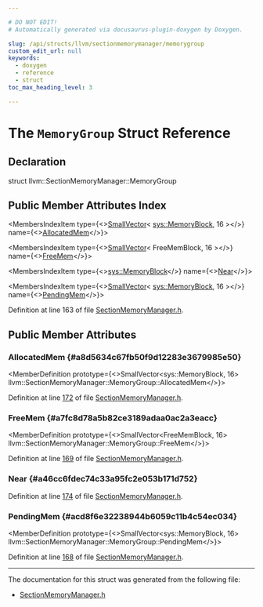 ```yaml
---

# DO NOT EDIT!
# Automatically generated via docusaurus-plugin-doxygen by Doxygen.

slug: /api/structs/llvm/sectionmemorymanager/memorygroup
custom_edit_url: null
keywords:
  - doxygen
  - reference
  - struct
toc_max_heading_level: 3

---
```





# The `MemoryGroup` Struct Reference

<DoxygenPage pluginConfig={pluginConfig}>



## Declaration

<CodeBlock>struct llvm::SectionMemoryManager::MemoryGroup</CodeBlock>

## Public Member Attributes Index

<MembersIndex>

<MembersIndexItem
  type={<><a href="/docs/api/classes/llvm/smallvector">SmallVector</a>&lt; <a href="/docs/api/classes/llvm/sys/memoryblock">sys::MemoryBlock</a>, 16 &gt;</>}
  name={<><a href="#a8d5634c67fb50f9d12283e3679985e50">AllocatedMem</a></>}>
</MembersIndexItem>

<MembersIndexItem
  type={<><a href="/docs/api/classes/llvm/smallvector">SmallVector</a>&lt; FreeMemBlock, 16 &gt;</>}
  name={<><a href="#a7fc8d78a5b82ce3189adaa0ac2a3eacc">FreeMem</a></>}>
</MembersIndexItem>

<MembersIndexItem
  type={<><a href="/docs/api/classes/llvm/sys/memoryblock">sys::MemoryBlock</a></>}
  name={<><a href="#a46cc6fdec74c33a95fc2e053b171d752">Near</a></>}>
</MembersIndexItem>

<MembersIndexItem
  type={<><a href="/docs/api/classes/llvm/smallvector">SmallVector</a>&lt; <a href="/docs/api/classes/llvm/sys/memoryblock">sys::MemoryBlock</a>, 16 &gt;</>}
  name={<><a href="#acd8f6e32238944b6059c11b4c54ec034">PendingMem</a></>}>
</MembersIndexItem>

</MembersIndex>


Definition at line 163 of file <a href="/docs/api/files/include/include/llvm/include/llvm/executionengine/sectionmemorymanager-h">SectionMemoryManager.h</a>.

<SectionDefinition>

## Public Member Attributes

### AllocatedMem {#a8d5634c67fb50f9d12283e3679985e50}

<MemberDefinition
  prototype={<>SmallVector&lt;sys::MemoryBlock, 16&gt; llvm::SectionMemoryManager::MemoryGroup::AllocatedMem</>}>

Definition at line <a href="/docs/api/files/include/include/llvm/include/llvm/executionengine/sectionmemorymanager-h/#l00172">172</a> of file <a href="/docs/api/files/include/include/llvm/include/llvm/executionengine/sectionmemorymanager-h">SectionMemoryManager.h</a>.
</MemberDefinition>

### FreeMem {#a7fc8d78a5b82ce3189adaa0ac2a3eacc}

<MemberDefinition
  prototype={<>SmallVector&lt;FreeMemBlock, 16&gt; llvm::SectionMemoryManager::MemoryGroup::FreeMem</>}>

Definition at line <a href="/docs/api/files/include/include/llvm/include/llvm/executionengine/sectionmemorymanager-h/#l00169">169</a> of file <a href="/docs/api/files/include/include/llvm/include/llvm/executionengine/sectionmemorymanager-h">SectionMemoryManager.h</a>.
</MemberDefinition>

### Near {#a46cc6fdec74c33a95fc2e053b171d752}

<MemberDefinition
  prototype="sys::MemoryBlock llvm::SectionMemoryManager::MemoryGroup::Near">

Definition at line <a href="/docs/api/files/include/include/llvm/include/llvm/executionengine/sectionmemorymanager-h/#l00174">174</a> of file <a href="/docs/api/files/include/include/llvm/include/llvm/executionengine/sectionmemorymanager-h">SectionMemoryManager.h</a>.
</MemberDefinition>

### PendingMem {#acd8f6e32238944b6059c11b4c54ec034}

<MemberDefinition
  prototype={<>SmallVector&lt;sys::MemoryBlock, 16&gt; llvm::SectionMemoryManager::MemoryGroup::PendingMem</>}>

Definition at line <a href="/docs/api/files/include/include/llvm/include/llvm/executionengine/sectionmemorymanager-h/#l00168">168</a> of file <a href="/docs/api/files/include/include/llvm/include/llvm/executionengine/sectionmemorymanager-h">SectionMemoryManager.h</a>.
</MemberDefinition>

</SectionDefinition>

<hr/>

The documentation for this struct was generated from the following file:

<ul>
<li><a href="/docs/api/files/include/include/llvm/include/llvm/executionengine/sectionmemorymanager-h">SectionMemoryManager.h</a></li>
</ul>

</DoxygenPage>
